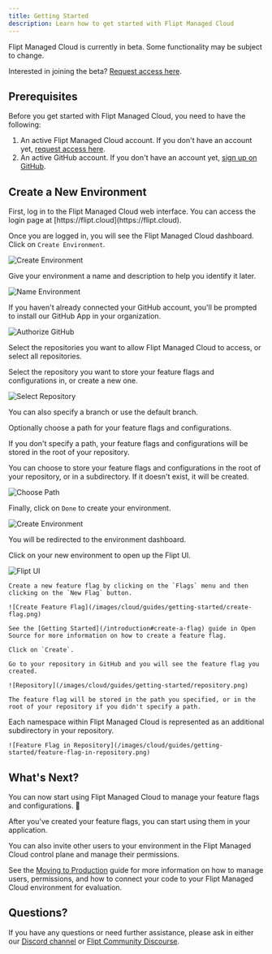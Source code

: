 ```yaml
---
title: Getting Started
description: Learn how to get started with Flipt Managed Cloud
---
```


<Info>
  Flipt Managed Cloud is currently in beta. Some functionality may be subject to
  change.

Interested in joining the beta? [Request access here](https://flipt.cloud).

</Info>

## Prerequisites

Before you get started with Flipt Managed Cloud, you need to have the following:

1. An active Flipt Managed Cloud account. If you don't have an account yet, [request access here](https://flipt.cloud).
2. An active GitHub account. If you don't have an account yet, [sign up on GitHub](https://github.com).

## Create a New Environment

<Steps>
  <Step title="Login to Managed Cloud">
  First, log in to the Flipt Managed Cloud web interface. You can access the login page at [https://flipt.cloud](https://flipt.cloud).
  
  </Step>
  <Step title="Create a New Environment">

Once you are logged in, you will see the Flipt Managed Cloud dashboard. Click on `Create Environment`.

![Create Environment](/images/cloud/guides/getting-started/dashboard.png)

  </Step>

  <Step title="Name Your Environment">

Give your environment a name and description to help you identify it later.

![Name Environment](/images/cloud/guides/getting-started/environment-form.png)

  </Step>

  <Step title="Authorize GitHub">

If you haven't already connected your GitHub account, you'll be prompted to install our GitHub App in your organization.

![Authorize GitHub](/images/cloud/guides/getting-started/authorize-github.png)

Select the repositories you want to allow Flipt Managed Cloud to access, or select all repositories.

  </Step>

  <Step title="Select a Repository">

Select the repository you want to store your feature flags and configurations in, or create a new one.

![Select Repository](/images/cloud/guides/getting-started/select-repository.png)

You can also specify a branch or use the default branch.

  </Step>

  <Step title="(Optional) Choose a Path">

Optionally choose a path for your feature flags and configurations.

<Note>
  If you don't specify a path, your feature flags and configurations will be
  stored in the root of your repository.
</Note>

You can choose to store your feature flags and configurations in the root of your repository, or in a subdirectory. If it doesn't exist, it will be created.

![Choose Path](/images/cloud/guides/getting-started/choose-path.png)

  </Step>

  <Step title="Create Environment">

Finally, click on `Done` to create your environment.

![Create Environment](/images/cloud/guides/getting-started/done.png)

  </Step>

  <Step title="Environment Created">

You will be redirected to the environment dashboard.

Click on your new environment to open up the Flipt UI.

![Flipt UI](/images/cloud/guides/getting-started/flipt-ui.png)

  </Step>

  <Step title="Create a Feature Flag">

    Create a new feature flag by clicking on the `Flags` menu and then clicking on the `New Flag` button.

    ![Create Feature Flag](/images/cloud/guides/getting-started/create-flag.png)

    See the [Getting Started](/introduction#create-a-flag) guide in Open Source for more information on how to create a feature flag.

    Click on `Create`.

  </Step>

  <Step title="Go to your Repository">

    Go to your repository in GitHub and you will see the feature flag you created.

    ![Repository](/images/cloud/guides/getting-started/repository.png)

    The feature flag will be stored in the path you specified, or in the root of your repository if you didn't specify a path.

<Tip>
  Each namespace within Flipt Managed Cloud is represented as an additional
  subdirectory in your repository.
</Tip>

    ![Feature Flag in Repository](/images/cloud/guides/getting-started/feature-flag-in-repository.png)

  </Step>
</Steps>

## What's Next?

You can now start using Flipt Managed Cloud to manage your feature flags and configurations. 🎉

After you've created your feature flags, you can start using them in your application.

You can also invite other users to your environment in the Flipt Managed Cloud control plane and manage their permissions.

See the [Moving to Production](/cloud/guides/production) guide for more information on how to manage users, permissions, and how to connect your code to your Flipt Managed Cloud environment for evaluation.

## Questions?

If you have any questions or need further assistance, please ask in either our [Discord channel](https://flipt.io/discord) or [Flipt Community Discourse](https://community.flipt.io/c/flipt-cloud/6).
